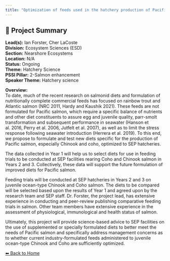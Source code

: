 ```yaml
---
title: "Optimization of feeds used in the hatchery production of Pacific Salmon."
---
```


## 🧬 Project Summary

**Lead(s):** Ian Forster, Cher LaCoste  
**Division:** Ecosystem Sciences (ESD)  
**Section:** Nearshore Ecosystems  
**Location:** N/A  
**Status:** Ongoing  
**Theme:** Hatchery Science  
**PSSI Pillar:** 2-Salmon enhancement  
**Speaker Theme:** Hatchery science  

**Overview:**  
To date, much of the recent research on salmonid diets and formulation of
nutritionally complete commercial feeds has focused on rainbow trout and
Atlantic salmon (NRC 2011, Hardy and Kaushik 2021). These feeds are not
formulated for Pacific salmon, which require a specific balance of nutrients
and other diet constituents to assure egg and juvenile quality, parr-smolt
transformation and subsequent performance in seawater (Hanson et al. 2016,
Perry et al. 2006, Jutfelt et al. 2007), as well as to limit the stress
response following seawater introduction (Herrera et al. 2019). To this end,
we propose to formulate and test new diets specific for the production of
Pacific salmon, especially Chinook and coho, optimized to SEP hatcheries.

The data collected in Year 1 will help us to select diets for use in feeding
trials to be conducted at SEP facilities rearing Coho and Chinook salmon in
Years 2 and 3. Collectively, these data will support the future formulation of
improved diets for Pacific salmon.

Feeding trials will be conducted at SEP hatcheries in Years 2 and 3 on
juvenile ocean-type Chinook and Coho salmon. The diets to be compared will be
selected based upon the results of Year 1 and agreed upon by the research team
and SEP staff. Dr. Forster, the project lead, has extensive experience in
conducting and peer-review publishing comparative feeding trials in salmon.
Other team members have extensive experience in the assessment of
physiological, immunological and health status of salmon.

Ultimately, this project will provide science-based advice to SEP facilities
on the use of supplemented or specially formulated diets to better meet the
needs of Pacific salmon and specifically address management concerns as to
whether current industry-formulated feeds administered to juvenile ocean-type
Chinook and Coho are sufficiently optimized.



[⬅ Back to Home](../index.qmd)
